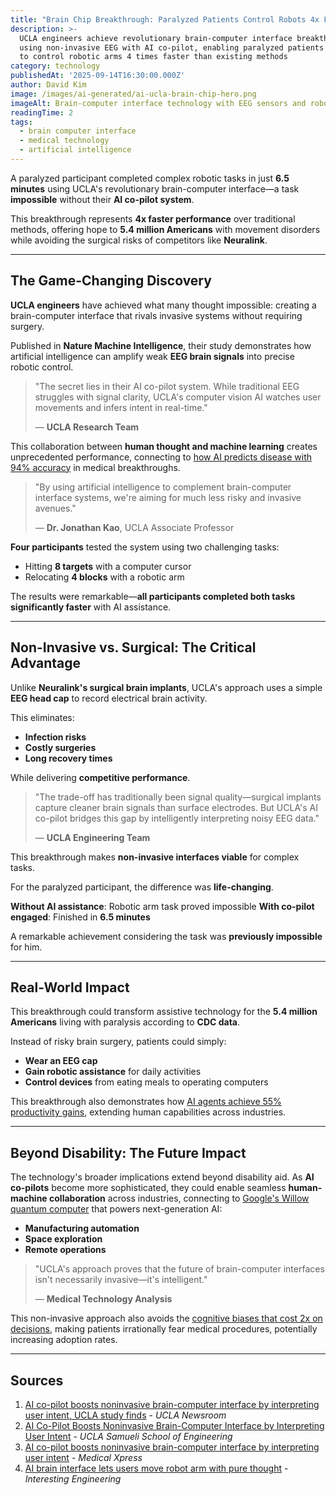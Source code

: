 ```yaml
---
title: "Brain Chip Breakthrough: Paralyzed Patients Control Robots 4x Faster with UCLA's AI Co-Pilot"
description: >-
  UCLA engineers achieve revolutionary brain-computer interface breakthrough
  using non-invasive EEG with AI co-pilot, enabling paralyzed patients
  to control robotic arms 4 times faster than existing methods
category: technology
publishedAt: '2025-09-14T16:30:00.000Z'
author: David Kim
image: /images/ai-generated/ai-ucla-brain-chip-hero.png
imageAlt: Brain-computer interface technology with EEG sensors and robotic arm
readingTime: 2
tags:
  - brain computer interface
  - medical technology
  - artificial intelligence
---
```


A paralyzed participant completed complex robotic tasks in just **6.5 minutes** using UCLA's revolutionary brain-computer interface—a task **impossible** without their **AI co-pilot system**.

This breakthrough represents **4x faster performance** over traditional methods, offering hope to **5.4 million Americans** with movement disorders while avoiding the surgical risks of competitors like **Neuralink**.

---

## The Game-Changing Discovery

**UCLA engineers** have achieved what many thought impossible: creating a brain-computer interface that rivals invasive systems without requiring surgery.

Published in **Nature Machine Intelligence**, their study demonstrates how artificial intelligence can amplify weak **EEG brain signals** into precise robotic control.

> "The secret lies in their AI co-pilot system. While traditional EEG struggles with signal clarity, UCLA's computer vision AI watches user movements and infers intent in real-time."
>
> — **UCLA Research Team**

This collaboration between **human thought and machine learning** creates unprecedented performance, connecting to [how AI predicts disease with 94% accuracy](/health/personalized-medicine-using-ai) in medical breakthroughs.

> "By using artificial intelligence to complement brain-computer interface systems, we're aiming for much less risky and invasive avenues."
>
> — **Dr. Jonathan Kao**, UCLA Associate Professor

**Four participants** tested the system using two challenging tasks:

- Hitting **8 targets** with a computer cursor
- Relocating **4 blocks** with a robotic arm

The results were remarkable—**all participants completed both tasks significantly faster** with AI assistance.

---

## Non-Invasive vs. Surgical: The Critical Advantage

Unlike **Neuralink's surgical brain implants**, UCLA's approach uses a simple **EEG head cap** to record electrical brain activity.

This eliminates:

- **Infection risks**
- **Costly surgeries**
- **Long recovery times**

While delivering **competitive performance**.

> "The trade-off has traditionally been signal quality—surgical implants capture cleaner brain signals than surface electrodes. But UCLA's AI co-pilot bridges this gap by intelligently interpreting noisy EEG data."
>
> — **UCLA Engineering Team**

This breakthrough makes **non-invasive interfaces viable** for complex tasks.

For the paralyzed participant, the difference was **life-changing**.

**Without AI assistance**: Robotic arm task proved impossible
**With co-pilot engaged**: Finished in **6.5 minutes**

A remarkable achievement considering the task was **previously impossible** for him.

---

## Real-World Impact

This breakthrough could transform assistive technology for the **5.4 million Americans** living with paralysis according to **CDC data**.

Instead of risky brain surgery, patients could simply:

- **Wear an EEG cap**
- **Gain robotic assistance** for daily activities
- **Control devices** from eating meals to operating computers

This breakthrough also demonstrates how [AI agents achieve 55% productivity gains](/technology/ai-agents-workplace-productivity-2025), extending human capabilities across industries.

---

## Beyond Disability: The Future Impact

The technology's broader implications extend beyond disability aid. As **AI co-pilots** become more sophisticated, they could enable seamless **human-machine collaboration** across industries, connecting to [Google's Willow quantum computer](/technology/quantum-computing-2025-commercial-breakthrough) that powers next-generation AI:

- **Manufacturing automation**
- **Space exploration**
- **Remote operations**

> "UCLA's approach proves that the future of brain-computer interfaces isn't necessarily invasive—it's intelligent."
>
> — **Medical Technology Analysis**

This non-invasive approach also avoids the [cognitive biases that cost 2x on decisions](/psychology/your-brain-lies-to-you-cognitive-biases-2025), making patients irrationally fear medical procedures, potentially increasing adoption rates.

---

## Sources

1. [AI co-pilot boosts noninvasive brain-computer interface by interpreting user intent, UCLA study finds](https://newsroom.ucla.edu/releases/ai-brain-computer-interface-interprets-user-intent-ucla) - _UCLA Newsroom_
2. [AI Co-Pilot Boosts Noninvasive Brain-Computer Interface by Interpreting User Intent](https://samueli.ucla.edu/ai-co-pilot-boosts-noninvasive-brain-computer-interface-by-interpreting-user-intent/) - _UCLA Samueli School of Engineering_
3. [AI co-pilot boosts noninvasive brain-computer interface by interpreting user intent](https://medicalxpress.com/news/2025-09-ai-boosts-noninvasive-brain-interface.html) - _Medical Xpress_
4. [AI brain interface lets users move robot arm with pure thought](https://interestingengineering.com/science/bci-system-uses-ai-to-interpret) - _Interesting Engineering_
